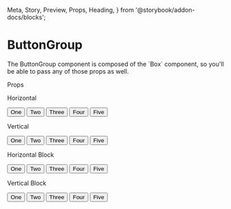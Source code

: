   Meta,
  Story,
  Preview,
  Props,
  Heading,
} from '@storybook/addon-docs/blocks';

<Meta title="ButtonGroup" component={ButtonGroup} />

# ButtonGroup

<Preview>
  <Story name="overview">
    <p>
      The ButtonGroup component is composed of the `Box` component, so you'll be
      able to pass any of those props as well.
    </p>
  </Story>
</Preview>

<Heading>Props</Heading>

<Props of={ButtonGroup} />

<Heading>Horizontal</Heading>

<Preview>
  <Story name="horizontal">
    <ButtonGroup>
      <Button variant="default">One</Button>
      <Button variant="default">Two</Button>
      <Button variant="default">Three</Button>
      <Button variant="default">Four</Button>
      <Button variant="default">Five</Button>
    </ButtonGroup>
  </Story>
</Preview>

<Heading>Vertical</Heading>

<Preview>
  <Story name="vertical">
    <ButtonGroup isVertical>
      <Button variant="default">One</Button>
      <Button variant="default">Two</Button>
      <Button variant="default">Three</Button>
      <Button variant="default">Four</Button>
      <Button variant="default">Five</Button>
    </ButtonGroup>
  </Story>
</Preview>

<Heading>Horizontal Block</Heading>

<Preview>
  <Story name="horizontal block">
    <ButtonGroup isBlock>
      <Button variant="default">One</Button>
      <Button variant="default">Two</Button>
      <Button variant="default">Three</Button>
      <Button variant="default">Four</Button>
      <Button variant="default">Five</Button>
    </ButtonGroup>
  </Story>
</Preview>

<Heading>Vertical Block</Heading>

<Preview>
  <Story name="vertical block">
    <ButtonGroup isVertical isBlock>
      <Button variant="default">One</Button>
      <Button variant="default">Two</Button>
      <Button variant="default">Three</Button>
      <Button variant="default">Four</Button>
      <Button variant="default">Five</Button>
    </ButtonGroup>
  </Story>
</Preview>
